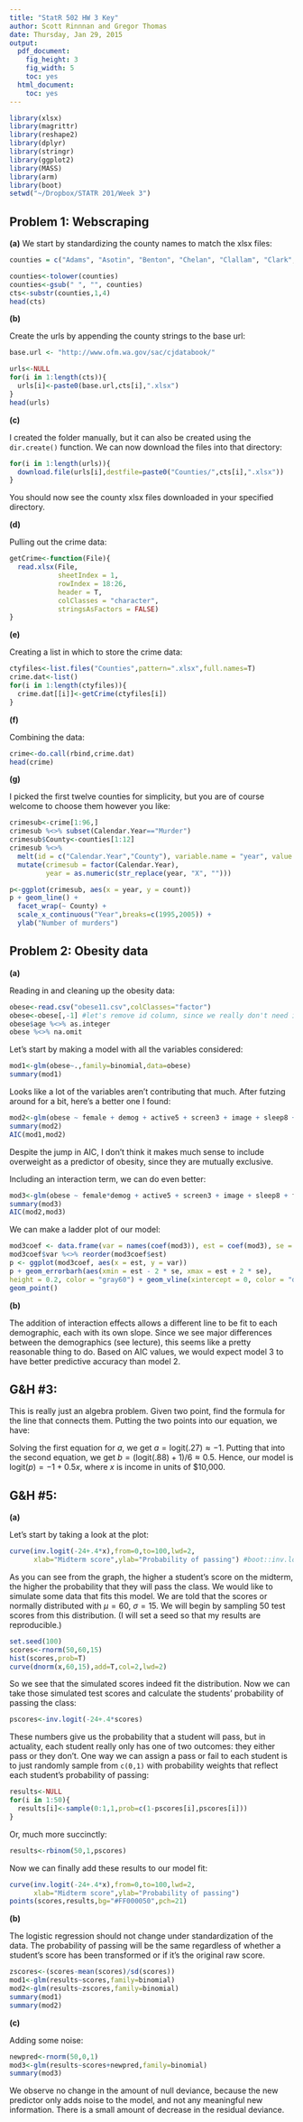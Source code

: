```yaml
---
title: "StatR 502 HW 3 Key"
author: Scott Rinnnan and Gregor Thomas
date: Thursday, Jan 29, 2015
output:
  pdf_document:
    fig_height: 3
    fig_width: 5
    toc: yes
  html_document:
    toc: yes
---
```


```r
library(xlsx)
library(magrittr)
library(reshape2)
library(dplyr)
library(stringr)
library(ggplot2)
library(MASS)
library(arm)
library(boot)
setwd("~/Dropbox/STATR 201/Week 3")
```

## Problem 1: Webscraping

**(a)**
We start by standardizing the county names to match the xlsx files:
```r
counties = c("Adams", "Asotin", "Benton", "Chelan", "Clallam", "Clark", "Columbia", "Cowlitz", "Douglas", "Ferry", "Franklin", "Garfield", "Grant", "Grays Harbor", "Island", "Jefferson", "King", "Kitsap", "Kittitas", "Klickitat", "Lewis", "Lincoln", "Mason", "Okanogan", "Pacific", "Pend Oreille", "Pierce", "San Juan", "Skagit", "Skamania", "Snohomish", "Spokane", "Stevens", "Thurston", "Wahkiakum", "Walla Walla", "Whatcom", "Whitman", "Yakima")

counties<-tolower(counties)
counties<-gsub(" ", "", counties)
cts<-substr(counties,1,4)
head(cts)
```

**(b)** 

Create the urls by appending the county strings to the base url:
```r
base.url <- "http://www.ofm.wa.gov/sac/cjdatabook/"

urls<-NULL
for(i in 1:length(cts)){
  urls[i]<-paste0(base.url,cts[i],".xlsx")
}
head(urls)
```

**(c)**

I created the folder manually, but it can also be created using the `dir.create()` function. We can now download the files into that directory:
```r
for(i in 1:length(urls)){
  download.file(urls[i],destfile=paste0("Counties/",cts[i],".xlsx"))
}
```
You should now see the county xlsx files downloaded in your specified directory.

**(d)**

Pulling out the crime data: 
```r
getCrime<-function(File){
  read.xlsx(File,
            sheetIndex = 1,
            rowIndex = 18:26,
            header = T,
            colClasses = "character",
            stringsAsFactors = FALSE)
}
```

**(e)**

Creating a list in which to store the crime data:
```r
ctyfiles<-list.files("Counties",pattern=".xlsx",full.names=T)
crime.dat<-list()
for(i in 1:length(ctyfiles)){
  crime.dat[[i]]<-getCrime(ctyfiles[i])
}
```

**(f)**

Combining the data:
```r
crime<-do.call(rbind,crime.dat)
head(crime)
```

**(g)**

I picked the first twelve counties for simplicity, but you are of course welcome to choose them however you like:
```r
crimesub<-crime[1:96,]
crimesub %<>% subset(Calendar.Year=="Murder")
crimesub$County<-counties[1:12]
crimesub %<>% 
  melt(id = c("Calendar.Year","County"), variable.name = "year", value.name = "count") %>%
  mutate(crimesub = factor(Calendar.Year),
         year = as.numeric(str_replace(year, "X", "")))

p<-ggplot(crimesub, aes(x = year, y = count)) 
p + geom_line() + 
  facet_wrap(~ County) +
  scale_x_continuous("Year",breaks=c(1995,2005)) + 
  ylab("Number of murders")
```

## Problem 2: Obesity data

**(a)**

Reading in and cleaning up the obesity data:
```r
obese<-read.csv("obese11.csv",colClasses="factor")
obese<-obese[,-1] #let's remove id column, since we really don't need it
obese$age %<>% as.integer
obese %<>% na.omit
```

Let's start by making a model with all the variables considered:
```r
mod1<-glm(obese~.,family=binomial,data=obese)
summary(mod1)
```

Looks like a lot of the variables aren't contributing that much. After futzing around for a bit, here's a better one I found:
```r
mod2<-glm(obese ~ female + demog + active5 + screen3 + image + sleep8 + frveg5, family = binomial, data = obese)
summary(mod2)
AIC(mod1,mod2)
```
Despite the jump in AIC, I don't think it makes much sense to include overweight as a predictor of obesity, since they are mutually exclusive. 

Including an interaction term, we can do even better:
```r
mod3<-glm(obese ~ female*demog + active5 + screen3 + image + sleep8 + frveg5, family = binomial(link = "logit"), data = obese)
summary(mod3)
AIC(mod2,mod3)
```

We can make a ladder plot of our model:
```r
mod3coef <- data.frame(var = names(coef(mod3)), est = coef(mod3), se = se.coef(mod3)) #arm::se.coef
mod3coef$var %<>% reorder(mod3coef$est)
p <- ggplot(mod3coef, aes(x = est, y = var))
p + geom_errorbarh(aes(xmin = est - 2 * se, xmax = est + 2 * se),
height = 0.2, color = "gray60") + geom_vline(xintercept = 0, color = "dodgerblue4") + 
geom_point()
```

**(b)**

The addition of interaction effects allows a different line to be fit to each demographic, each with its own slope. Since we see major differences between the demographics (see lecture), this seems like a pretty reasonable thing to do. Based on AIC values, we would expect model 3 to have better predictive accuracy than model 2.

## G&H #3:

This is really just an algebra problem. Given two point, find the formula for the line that connects them. Putting the two points into our equation, we have: \begin{align*}
\mbox{logit}(.27) & = a + b\cdot 0\\
\mbox{logit}(.88) & = a + b\cdot 6.
\end{align*}

Solving the first equation for $a$, we get $a = \mbox{logit}(.27) \approx -1.$ Putting that into the second equation, we get $b = (\mbox{logit}(.88)+1)/6 \approx 0.5.$ Hence, our model is $\mbox{logit}(p) = -1 + 0.5x,$ where $x$ is income in units of \$10,000.

## G&H #5:

**(a)**

Let's start by taking a look at the plot:
```r
curve(inv.logit(-24+.4*x),from=0,to=100,lwd=2,
      xlab="Midterm score",ylab="Probability of passing") #boot::inv.logit()
```

As you can see from the graph, the higher a student's score on the midterm, the higher the probability that they will pass the class. We would like to simulate some data that fits this model. We are told that the scores or normally distributed with $\mu = 60$, $\sigma = 15$. We will begin by sampling 50 test scores from this distribution. (I will set a seed so that my results are reproducible.)

```r
set.seed(100)
scores<-rnorm(50,60,15)
hist(scores,prob=T)
curve(dnorm(x,60,15),add=T,col=2,lwd=2)
```

So we see that the simulated scores indeed fit the distribution. Now we can take those simulated test scores and calculate the students' probability of passing the class:
```r
pscores<-inv.logit(-24+.4*scores)
```

These numbers give us the probability that a student will pass, but in actuality, each student really only has one of two outcomes: they either pass or they don't. One way we can assign a pass or fail to each student is to just randomly sample from `c(0,1)` with probability weights that reflect each student's probability of passing:
```r
results<-NULL
for(i in 1:50){
  results[i]<-sample(0:1,1,prob=c(1-pscores[i],pscores[i]))
}
```

Or, much more succinctly:
```r
results<-rbinom(50,1,pscores)
```



Now we can finally add these results to our model fit:
```r
curve(inv.logit(-24+.4*x),from=0,to=100,lwd=2,
      xlab="Midterm score",ylab="Probability of passing")
points(scores,results,bg="#FF000050",pch=21)
```

**(b)**

The logistic regression should not change under standardization of the data. The probability of passing will be the same regardless of whether a student's score has been transformed or if it's the original raw score.
```r
zscores<-(scores-mean(scores)/sd(scores))
mod1<-glm(results~scores,family=binomial)
mod2<-glm(results~zscores,family=binomial)
summary(mod1)
summary(mod2)
```

**(c)**

Adding some noise:
```r
newpred<-rnorm(50,0,1)
mod3<-glm(results~scores+newpred,family=binomial)
summary(mod3)
```

We observe no change in the amount of null deviance, because the new predictor only adds noise to the model, and not any meaningful new information. There is a small amount of decrease in the residual deviance.
